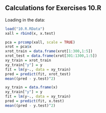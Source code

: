 Calculations for Exercises 10.R
-------------------------------

Loading in the data:

```r
load("10.R.RData")
xall = rbind(x, x.test)
```


```r
pca = prcomp(xall, scale = TRUE)
xrot = pca$x
xrot_train = data.frame(xrot[1:300,1:5])
xrot_test = data.frame(xrot[301:1300,1:5])
xy_train = xrot_train
xy_train["y"] = y
fit = lm(y~., data = xy_train)
pred = predict(fit, xrot_test)
mean((pred - y.test)^2)
```

```r
xy_train = data.frame(x)
xy_train["y"] = y
fit = lm(y~., data = xy_train)
pred = predict(fit, x.test)
mean((pred - y.test)^2)
```

